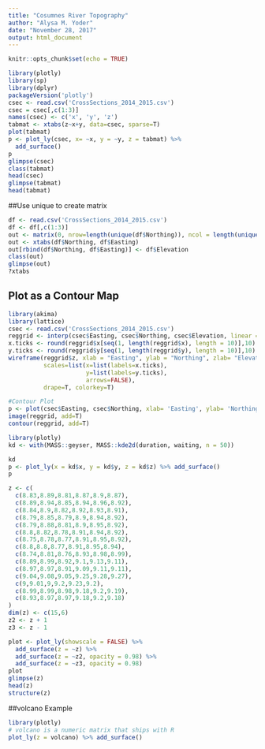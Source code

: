 ```yaml
---
title: "Cosumnes River Topography"
author: "Alysa M. Yoder"
date: "November 28, 2017"
output: html_document
---
```


```r
knitr::opts_chunk$set(echo = TRUE)
```


```r
library(plotly)
library(sp)
library(dplyr)
packageVersion('plotly')
csec <- read.csv('CrossSections_2014_2015.csv')
csec = csec[,c(1:3)]
names(csec) <- c('x', 'y', 'z')
tabmat <- xtabs(z~x+y, data=csec, sparse=T)
plot(tabmat)
p <- plot_ly(csec, x= ~x, y = ~y, z = tabmat) %>% 
  add_surface()
p
glimpse(csec)
class(tabmat)
head(csec)
glimpse(tabmat)
head(tabmat)


```

##Use unique to create matrix
```r
df <- read.csv('CrossSections_2014_2015.csv')
df <- df[,c(1:3)]
out <- matrix(0, nrow=length(unique(df$Northing)), ncol = length(unique(df$Easting)))
out <- xtabs(df$Northing, df$Easting)
out[rbind(df$Northing, df$Easting)] <- df$Elevation
class(out)
glimpse(out)
?xtabs
```


## Plot as a Contour Map
```r
library(akima)
library(lattice)
csec <- read.csv('CrossSections_2014_2015.csv')
reggrid <- interp(csec$Easting, csec$Northing, csec$Elevation, linear = T, extrap = F, duplicate = T)
x.ticks <- round(reggrid$x[seq(1, length(reggrid$x), length = 10)],10)
y.ticks <- round(reggrid$y[seq(1, length(reggrid$y), length = 10)],10)
wireframe(reggrid$z, xlab = "Easting", ylab = "Northing", zlab= "Elevation",
          scales=list(x=list(labels=x.ticks),
                      y=list(labels=y.ticks),
                      arrows=FALSE),
          drape=T, colorkey=T)

#Contour Plot
p <- plot(csec$Easting, csec$Northing, xlab= 'Easting', ylab= 'Northing')
image(reggrid, add=T)
contour(reggrid, add=T)

```

```r
library(plotly)
kd <- with(MASS::geyser, MASS::kde2d(duration, waiting, n = 50))

kd
p <- plot_ly(x = kd$x, y = kd$y, z = kd$z) %>% add_surface()
p
```

```r
z <- c(
  c(8.83,8.89,8.81,8.87,8.9,8.87),
  c(8.89,8.94,8.85,8.94,8.96,8.92),
  c(8.84,8.9,8.82,8.92,8.93,8.91),
  c(8.79,8.85,8.79,8.9,8.94,8.92),
  c(8.79,8.88,8.81,8.9,8.95,8.92),
  c(8.8,8.82,8.78,8.91,8.94,8.92),
  c(8.75,8.78,8.77,8.91,8.95,8.92),
  c(8.8,8.8,8.77,8.91,8.95,8.94),
  c(8.74,8.81,8.76,8.93,8.98,8.99),
  c(8.89,8.99,8.92,9.1,9.13,9.11),
  c(8.97,8.97,8.91,9.09,9.11,9.11),
  c(9.04,9.08,9.05,9.25,9.28,9.27),
  c(9,9.01,9,9.2,9.23,9.2),
  c(8.99,8.99,8.98,9.18,9.2,9.19),
  c(8.93,8.97,8.97,9.18,9.2,9.18)
)
dim(z) <- c(15,6)
z2 <- z + 1
z3 <- z - 1

plot <- plot_ly(showscale = FALSE) %>%
  add_surface(z = ~z) %>%
  add_surface(z = ~z2, opacity = 0.98) %>%
  add_surface(z = ~z3, opacity = 0.98)
plot
glimpse(z)
head(z)
structure(z)
```

##volcano Example
```r
library(plotly)
# volcano is a numeric matrix that ships with R
plot_ly(z = volcano) %>% add_surface()

```
